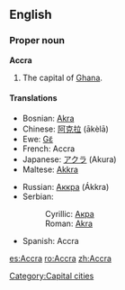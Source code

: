 {{wikipedia}}
==English==

===Proper noun===
'''Accra'''
# The capital of [[Ghana]].

====Translations====
{{top}}
*Bosnian: [[Akra#Bosnian|Akra]] {{f}}
*Chinese: [[阿克拉]] (ākèlā)
*Ewe: [[Gɛ̃]]
*French: Accra
*Japanese: [[アクラ]] (Akura)
*Maltese: [[Akkra]]
{{mid}}
*Russian: [[Аккра]] (Ákkra)
*Serbian:
*:Cyrillic: [[Акра#Serbian|Акра]] {{f}}
*:Roman: [[Akra#Serbian|Akra]] {{f}}
*Spanish: Accra {{f}}
{{bottom}}

[[Category:Capital cities]]

[[es:Accra]]
[[ro:Accra]]
[[zh:Accra]]
